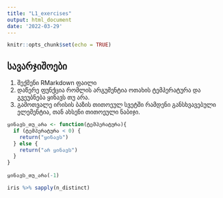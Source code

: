 ```yaml
---
title: "L1_exercises"
output: html_document
date: '2022-03-29'
---
```


```r
knitr::opts_chunk$set(echo = TRUE)
```

## სავარჯიშოები
1. შექმენი RMarkdown ფაილი
2. დაწერე ფუნქცია რომლის არგუმენტია ოთახის ტემპერატურა და გვეუბნება ყინავს თუ არა. 
3. გამოთვალე ირისის ბაზის თითოეულ სვეტში რამდენი განსხვავებული ელემენტია, თან ახსენი თითოეული ნაბიჯი. 


```r
ყინავს_თუ_არა <- function(ტემპერატურა){
  if (ტემპერატურა < 0) {
    return("ყინავს")
  } else {
    return("არ ყინავს")
  }
}
  
ყინავს_თუ_არა(-1)
```


```r
iris %>% sapply(n_distinct)
```